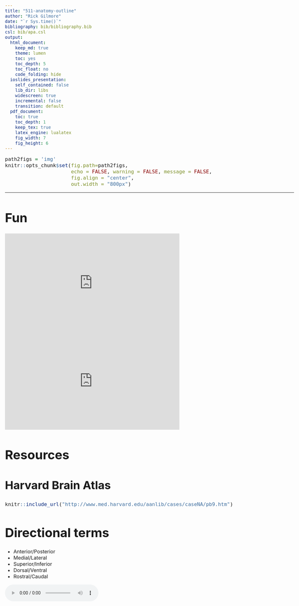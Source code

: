 ```yaml
---
title: "511-anatomy-outline"
author: "Rick Gilmore"
date: "`r Sys.time()`"
bibliography: bib/bibliography.bib
csl: bib/apa.csl
output:
  html_document:
    keep_md: true
    theme: lumen
    toc: yes
    toc_depth: 5
    toc_float: no
    code_folding: hide
  ioslides_presentation:
    self_contained: false
    lib_dir: libs
    widescreen: true
    incremental: false
    transition: default
  pdf_document:
    toc: true
    toc_depth: 1
    keep_tex: true
    latex_engine: lualatex
    fig_width: 7
    fig_height: 6
---
```


<style type="text/css">
body { font-size: 1.00em; max-width: 1800px; margin: auto; padding: 1em; }
code.r { font-size: 1.00em; }
pre { font-size: 1.00em; }
p { padding-top: 1.00em; padding-bottom: 4px; }
h1 { font-size: 2.50em; }
h2 { font-size: 2.25em; }
h3 { font-size: 2.0em; }
h4 { font-size: 1.75em; }
h5 { font-size: 1.25em; }
li { font-size: 1.00em; }
.center_video { object-position: center center;}
</style>

```r
path2figs = 'img'
knitr::opts_chunk$set(fig.path=path2figs,
                      echo = FALSE, warning = FALSE, message = FALSE,
                      fig.align = "center",
                      out.width = "800px")
```

---

# Fun

<div class="center_video">
<iframe width="560" height="315" src="https://www.youtube.com/embed/snO68aJTOpM" frameborder="0" allowfullscreen></iframe>
</div>
<!-- Pinky and the Brain video -->

<iframe width="560" height="315" src="https://www.youtube.com/embed/Qw8E9WnZTQk" frameborder="0" allow="accelerometer; autoplay; encrypted-media; gyroscope; picture-in-picture" allowfullscreen></iframe>
<!-- Kids brain song -->

# Resources

## Harvard Brain Atlas

```r
knitr::include_url("http://www.med.harvard.edu/aanlib/cases/caseNA/pb9.htm")
```

# Directional terms

- Anterior/Posterior
- Medial/Lateral
- Superior/Inferior
- Dorsal/Ventral
- Rostral/Caudal

<audio controls loop="loop">
  <source src="snd/brain_boxing.m4a" type="audio/mpeg">
  Your browser does not support the audio tag.
</audio>

```r
knitr::include_graphics("https://upload.wikimedia.org/wikipedia/commons/thumb/e/e7/Blausen_0019_AnatomicalDirectionalReferences.png/800px-Blausen_0019_AnatomicalDirectionalReferences.png")
```

**Bipeds vs. quadripeds**

```r
knitr::include_graphics("https://upload.wikimedia.org/wikipedia/commons/thumb/0/00/1303_Human_Neuroaxis.jpg/800px-1303_Human_Neuroaxis.jpg")
```

## Image axes

- Horizontal/Axial
- Coronal/Transverse/Frontal
- Sagittal (from the side)

```r
knitr::include_graphics("http://www.scienceteacherprogram.org/biology/chillemistudentguide1-06/brain_directions_planes_sections__directions_-_small.gif")
```

# Supporting structures
## Meninges

- Dura mater ('tough mother')
- Arachnoid membrane
- Subarachnoid space
- Pia mater ('gentle mother')

```r
knitr::include_graphics("https://upload.wikimedia.org/wikipedia/commons/thumb/8/8e/Meninges-en.svg/1280px-Meninges-en.svg.png")
```

## Ventricular system

- Also known as cerebral ventricles
- Lateral (1st & 2nd)
- 3rd
- Cerebral aqueduct 
- 4th

```r
knitr::include_graphics("https://upload.wikimedia.org/wikipedia/commons/d/d4/Blausen_0896_Ventricles_Brain.png")
```

- Ventricles filled with cerebrospinal fluid (CSF)
  - CSF clears metabolites during sleep [@xie2013sleep]?

## Blood Supply

- Carotid & vertebral arteries converge on Circle of Willis
- Anterior, Middle, and Posterior Cerebral arteries main output

```r
knitr::include_graphics("http://surgery.med.miami.edu/images/Circulation_of_brain.gif")
```

### Blood/brain barrier

- Cells forming blood vessel walls tightly packed
- Active transport of molecules typically required

```r
knitr::include_graphics("http://www.nature.com/nrn/journal/v7/n1/images/nrn1824-f3.jpg")
```

**Area Postrema**

- In brainstem, blood-brain barrier thin
- Chemoreceptors detect toxins, trigger emesis if necessary

```r
knitr::include_graphics("http://www.nature.com/nrendo/journal/v9/n10/images/nrendo.2013.136-f2.jpg")
```

# Organization of the Nervous System

```r
knitr::include_graphics("https://www.pastmedicalhistory.co.uk/wp-content/uploads/2018/08/A-model-of-the-human-nervous-system-by-Rufus-Benjamin-Weaver..jpg")
```

- Central Nervous System (CNS) 
  - Brain
  - Spinal Cord
  - (Everything encased in bone)
- Peripheral Nervous System (PNS)

# Organization of the CNS

| Major division | Ventricular Landmark | Embryonic Division | Structure       |
|----------------|----------------------|--------------------|-----------------|
| Forebrain      | Lateral              | Telencephalon      | Cerebral cortex |
|                |                      |                    | Basal ganglia   |
|                |                      |                    | Hippocampus, amygdala |
|                | Third                | Diencephalon       | Thalamus        |
|                |                      |                    | Hypothalamus    |
| Midbrain       | Cerebral Aqueduct    | Mesencephalon      | Tectum, tegmentum |
| Hindbrain      | 4th                  | Metencephalon      | Cerebellum, pons  |
|                | --                   | Mylencephalon      | Medulla oblongata |

- Forebrain, midbrain, hindbrain terminology derives from embryonic stages in CNS development.

## Hindbrain

```r
knitr::include_graphics("https://upload.wikimedia.org/wikipedia/commons/thumb/5/54/EmbryonicBrain.svg/1200px-EmbryonicBrain.svg.png")
```

- Hindbrain: structures adjacent (or caudal to) 4th ventricle
    - Medulla oblongata
    - Cerebellum
    - Pons

<div class="centered">
<iframe width="560" height="315" src="https://www.youtube.com/embed/Wq8EVQUc9a4" frameborder="0" allowfullscreen></iframe>
</div>

```r
knitr::include_graphics("https://upload.wikimedia.org/wikipedia/commons/thumb/b/b9/Gray708.svg/500px-Gray708.svg.png")
```

```r
knitr::include_graphics("http://webspace.ship.edu/cgboer/medial-labelled.gif")
```

### [Medulla oblongata](https://en.wikipedia.org/wiki/Medulla_oblongata) {.smaller}

- Cardiovascular regulation
- Muscle tone
- Fibers of passage
    - Ascending fibers (from body), a.k.a. afferents
    - Descending fibers (**e**xiting brain), a.k.a., **e**fferents

```r
knitr::include_graphics("https://upload.wikimedia.org/wikipedia/commons/6/69/1311_Brain_Stem.jpg")
```

### Cerebellum

- “Little brain”
- Dorsal to pons
- Movement coordination, simple learning

```r
knitr::include_graphics("https://upload.wikimedia.org/wikipedia/commons/1/14/Cerebellum_animation_small.gif")
```

<div class="centered">
<iframe width="560" height="315" src="https://www.youtube.com/embed/6szEeD0n-oU" frameborder="0" allowfullscreen></iframe>
</div>

### Pons

- Bulge on brain stem
- Neuromodulatory nuclei (e.g., 5-HT, NE, ACh, DA)
- Relay to cerebellum

## Midbrain

- Tectum (roof), dorsal
- Tegmentum (floor), ventral

```r
knitr::include_graphics("http://antranik.org/wp-content/uploads/2011/11/the-brain-stem-mid-brain-left-lateral-view-superior-colliculus-inferior-cerebellar-peduncle.jpg")
```

### Tectum

- "Roof" of the midbrain
- Superior and inferior colliculus (colliculi is plural)
- Reflexive orienting of eyes, head, ears

```r
knitr::include_graphics("https://upload.wikimedia.org/wikipedia/commons/0/0b/Gray719.png")
```

```r
knitr::include_graphics("http://www.radioanatomie.com/30_irm_sagittale_mediane/99_images/2_Tectum.jpg")
```

### Tegmentum

- "Floor" of the midbrain
- Species-typical movement sequences
- Neuromodulatory nuclei
    + Norepinephrine (NE)
    + Serotonin (5-HT)
    + Dopamine (DA) -- from *ventral tegmental area (VTA)*

```r
knitr::include_graphics("https://vignette1.wikia.nocookie.net/addictionpathology/images/8/8b/The_reward_pathway_2.gif/revision/latest?cb=20091210025108")
```

## Forebrain

- Diencephalon
- Telencephalon

```r
knitr::include_graphics("http://classconnection.s3.amazonaws.com/252/flashcards/1048252/png/forebrain1328987872235.png")
```

### Diencephalon

- Thalamus
- Hypothalamus

```r
knitr::include_graphics("https://upload.wikimedia.org/wikipedia/commons/a/a0/1310_Diencephalon.jpg")
```

```r
knitr::include_graphics("http://webspace.ship.edu/cgboer/medial-labelled.gif")
```

#### Thalamus

- Input to cortex
- Functionally distinct *nuclei* (collection of neurons)
    - Lateral geniculate nucleus (LGN), vision
    - Medial geniculate nucleus (MGN), audition
    - Pulvinar, attention?
  
```r
knitr::include_graphics("http://neurobiologychapter3.weebly.com/uploads/1/4/1/8/1418733/5118342.jpg?401x231")
```

#### Hypothalamus

- Five Fs: fighting, fleeing/freezing, feeding, and reproduction
- Controls pituitary gland (“master” gland)
    + Anterior pituitary (indirect release of hormones)
        * e.g., Corticotropin Releasing Hormone (CRH) -> release of cortisol from Adrenal Cortex
    + Posterior pituitary (direct release of hormones)
        * Oxytocin
	      * Vasopressin (aka, Arginine Vasopressin -- AVP; Anti-diuretic Hormone -- ADH)

```r
knitr::include_graphics("http://higheredbcs.wiley.com/legacy/college/tortora/0470565101/hearthis_ill/pap13e_ch14_illustr_audio_mp3_am/simulations/figures/hypothalamus.jpg")
```

<!-- Pituitary -->
```r
knitr::include_graphics("https://i.stack.imgur.com/IeFkI.jpg")
```

### Telencephalon

- Basal ganglia
- Hippocampus, amygdala
- Cerebral cortex

#### Basal Ganglia

- Skill and habit learning
- Linked to Tourette syndrome, obsessive-compulsive disorder (OCD), addiction, movement disorders
- Example: Parkinson's Disease

```r
knitr::include_graphics("http://webspace.ship.edu/cgboer/basalgangliagray.gif")
```


- Striatum
	- Caudate nucleus 
	- Putamen
- Globus pallidus
- Subthalamic nucleus 
- Substantia nigra (tegmentum)

<!-- MRI of basal ganglia -->
```r
knitr::include_graphics("https://fhs122anatomyelab.files.wordpress.com/2014/05/basal-ganglia.jpg?w=524&h=393")
```

<div class="centered">
<iframe width="560" height="315" src="https://www.youtube.com/embed/q7z-373pwuI" frameborder="0" allowfullscreen></iframe>
</div>

#### Hippocampus

- Medial to lateral ventricles
- Memories of specific facts or events; place memory in non-human animals
- Fornix projects to (mammillary bodies of) hypothalamus

```r
knitr::include_graphics("http://homepage.smc.edu/wissmann_paul/physnet/anatomynet/anatomy/amy.jpg")
```

```r
knitr::include_graphics("http://www.neuro24.de/hip0006.jpg")
```

<div class="centered">
<iframe width="560" height="315" src="https://www.youtube.com/embed/wjvDDH-uJ0s" frameborder="0" allowfullscreen></iframe>
</div>

#### Amygdala (“almond”)

- Physiological state, behavioral readiness, affect
- NOT the fear center! [@ledoux_amygdala_2015].

```r
knitr::include_graphics("http://homepage.smc.edu/wissmann_paul/physnet/anatomynet/anatomy/amy.jpg")
```

```r
knitr::include_graphics("http://www.frontiersin.org/files/Articles/31697/fpsyg-03-00319-HTML/image_m/fpsyg-03-00319-g002.jpg")
```

<div class="centered">
<iframe width="560" height="315" src="https://www.youtube.com/embed/YB9rs4tEAaE" frameborder="0" allowfullscreen></iframe>
</div>

#### Cerebral Cortex 

- Cerebral hemispheres
- Groove (sulcus or sulci)
- Bumps (gyrus or gyri)
- Grey vs. white matter
- Lobes

**Lateral view**

```r
knitr::include_graphics("https://upload.wikimedia.org/wikipedia/commons/3/35/Gray726.png")
```

**Medial view**

```r
knitr::include_graphics("https://upload.wikimedia.org/wikipedia/commons/thumb/f/fe/Gray727.svg/1025px-Gray727.svg.png")
```

**Nissl stain**

```r
knitr::include_graphics("https://upload.wikimedia.org/wikipedia/commons/9/9a/Brainmaps-macaque-hippocampus.jpg")
```

##### Lobes of the cerebral cortex

- Frontal
- Temporal
- Parietal
- Occipital
- Names derive from bones of the skull

```r
knitr::include_graphics("https://upload.wikimedia.org/wikipedia/commons/thumb/6/6e/Human_skull_side_simplified_%28bones%29.svg/1200px-Human_skull_side_simplified_%28bones%29.svg.png")
```


```r
knitr::include_graphics("http://40.media.tumblr.com/tumblr_m1kpkr7Wsq1rn6pqko1_500.jpg")
```

**Longitudinal fissure**

- Also known as superior longitudinal fissure
- Divides the cerebral hemispheres

```r
knitr::include_graphics("https://upload.wikimedia.org/wikipedia/commons/0/04/Human_brain_longitudinal_fissure.png")
```

**Lateral sulcus/fissure**

- Also known as Sylvian Fissure
- Divides frontal from temporal lobe

```r
knitr::include_graphics("https://upload.wikimedia.org/wikipedia/commons/4/41/Lateral_sulcus2.png")
```

**Central sulcus**

- Also known as Rolandic Fissure or Fissure of Rolando
- Divides frontal from parietal lobe

```r
knitr::include_graphics("https://upload.wikimedia.org/wikipedia/commons/8/88/Central_sulcus_diagram.png")
```

##### Frontal lobe

- Anterior to central sulcus
- Superior to lateral fissure
- Dorsal to temporal lobe

```r
knitr::include_graphics("https://upload.wikimedia.org/wikipedia/commons/thumb/0/0e/Lobes_of_the_brain_NL.svg/1024px-Lobes_of_the_brain_NL.svg.png")
```

- Primary motor cortex (M1) 
    + Supplementary motor cortex
    + Frontal eye fields (FEF)
- Prefrontal cortex
    + Planning, problem solving, working memory...?
- Basal forebrain
    + [Nucleus accumbens (NAcc)](https://en.wikipedia.org/wiki/Nucleus_accumbens), part of ventral striatum
- [Anterior cingulate cortex (ACC)](https://en.wikipedia.org/wiki/Anterior_cingulate_cortex)
- Primary olfactory cortex

```r
knitr::include_graphics("http://cis.jhu.edu/data.sets/cortical_segmentation_validation/photos/cinggyrus75.jpg")
```

**Inferior Frontal Gyrus (IFG)**

```r
knitr::include_graphics("https://upload.wikimedia.org/wikipedia/commons/b/b2/Gray726_inferior_frontal_gyrus.png")
```

**Middle Frontal Gyrus (MFG)**

```r
knitr::include_graphics("https://upload.wikimedia.org/wikipedia/commons/7/7f/Gray726_middle_frontal_gyrus.png")
```

##### Temporal lobe 

- Ventral to frontal, parietal lobes
- Inferior to lateral fissure

```r
knitr::include_graphics("https://upload.wikimedia.org/wikipedia/commons/9/96/Brain_diagram_fr.png")
```

- Primary auditory cortex (A1)
- Object, face recognition
- Storage of memories about events, objects 
- Amygdala, hippocampus

**Inferior Temporal Gyrus (ITG)**

```r
knitr::include_graphics("https://upload.wikimedia.org/wikipedia/commons/1/18/Gray726_inferior_temporal_gyrus.png")
```

**Entorhinal Cortex (ER)**

```r
knitr::include_graphics("https://upload.wikimedia.org/wikipedia/commons/1/15/Medial_surface_of_cerebral_cortex_-_entorhinal_cortex.png")
```

##### Parietal lobe

- Caudal to frontal lobe
- Dorsal to temporal lobe
- Posterior to central sulcus

```r
knitr::include_graphics("https://upload.wikimedia.org/wikipedia/commons/9/96/Brain_diagram_fr.png")
```

- Primary somatosensory cortex (S1)
- Perception of spatial relations, action planning

**Inferior Parietal Lobule**

```r
knitr::include_graphics("https://upload.wikimedia.org/wikipedia/commons/e/e3/Gray726_inferior_parietal_lobule.png")
```

**Superior Parietal Lobule**

```r
knitr::include_graphics("https://upload.wikimedia.org/wikipedia/commons/9/9d/Gray726_superior_parietal_lobule.png")
```

##### Occipital lobe

- Caudal to parietal & temporal lobes

```r
knitr::include_graphics("https://upload.wikimedia.org/wikipedia/commons/9/96/Brain_diagram_fr.png")
```

- Primary visual cortex (V1)
- Secondary visual areas (V2...V7)

```r
knitr::include_graphics("http://bethycotter.wdfiles.com/local--files/introducingtheeye/Screen%20Shot%202012-08-24%20at%2011.36.20%20PM.png")
```

##### Insular cortex (insula)

- medial to temporal lobe
- deep inside lateral fissure

```r
knitr::include_graphics("https://upload.wikimedia.org/wikipedia/commons/b/b4/Sobo_1909_633.png")
```

- Primary gustatory cortex
- Self-awareness, interpersonal experiences, motor control, interoception

##### Brodmann Areas

- [Korbinian Brodmann](https://en.wikipedia.org/wiki/Korbinian_Brodmann)

```r
knitr::include_graphics("http://www.spektrum.de/lexika/images/bio/fff1209_w.jpg")
```

- Cytoarchitectonic (cellular architecture) differences in cerebral cortex
- Numbered areas, e.g. V1 == Area 17

```r
knitr::include_graphics("https://upload.wikimedia.org/wikipedia/commons/0/09/Brodmann-areas.png")
```

```r
knitr::include_graphics("http://www.brain-maps.com/gehirn/brodmann_areale.jpg")
```

## White matter pathways

- Brainstem
- Projection fibers
- Association fibers
- Commissural fibers

```r
knitr::include_graphics("img/brainstem-white-matter-schematic.jpg")
```

[[@oishi2010mri]](https://books.google.com/books?hl=en&lr=&id=v8MWjTpVUAYC&oi=fnd&pg=PT1&dq=mri+atlas+of+human+white+matter&ots=mV146PeNPd&sig=2HjnDc0IxdCj-EVap1Gr77XIw7U#v=onepage&q=mri%20atlas%20of%20human%20white%20matter&f=false), Chapter 3, Figure 1.

### Brainstem projections

- Corticospinal tract (descending/efferent)
- Dorsal column/medial lemniscus (ascending/afferent)
- Superior/inferior cerebellar peduncles (from/to cerebellum)

```r
knitr::include_graphics("img/projection-fiber-schematic.jpg")
```

[[@oishi2010mri]](https://books.google.com/books?hl=en&lr=&id=v8MWjTpVUAYC&oi=fnd&pg=PT1&dq=mri+atlas+of+human+white+matter&ots=mV146PeNPd&sig=2HjnDc0IxdCj-EVap1Gr77XIw7U#v=onepage&q=mri%20atlas%20of%20human%20white%20matter&f=false), Chapter 3, Figure 8.

### Projection fiber tracts

- Internal capsule
    - Thalamic radiation
    - Cortico-{pontine, bulbar, reticular} tracts

```r
knitr::include_graphics("img/cortical-white-matter-schematic.jpg")
```

```r
knitr::include_graphics("img/cortical-white-matter.jpg")
```

[[@oishi2010mri]](https://books.google.com/books?hl=en&lr=&id=v8MWjTpVUAYC&oi=fnd&pg=PT1&dq=mri+atlas+of+human+white+matter&ots=mV146PeNPd&sig=2HjnDc0IxdCj-EVap1Gr77XIw7U#v=onepage&q=mri%20atlas%20of%20human%20white%20matter&f=false), Chapter 3, Figure 11.

### Cortical white matter tracts

- Superior/inferior longitudinal fasciculus
    - [Arcuate fasciculus](https://en.wikipedia.org/wiki/Arcuate_fasciculus) part of sup. long. f.
- Superior/inferior fronto-occipital fasciculus
- Cingulum, fornix (hyp-hip), stria terminalis (hyp-amyg)

### Commissural fibers

- Corpus callosum
- Anterior commissure (AC)
- Posterior commissure (PC)

```r
knitr::include_graphics("https://upload.wikimedia.org/wikipedia/commons/6/60/Corpus_callosum.png")
```

```r
knitr::include_graphics("https://i.redd.it/7qobxge7gp611.jpg")
```
<!-- Corpus Callosum -->

**Anterior, Posterior Commissures**

```r
knitr::include_graphics("https://upload.wikimedia.org/wikipedia/commons/2/22/Gray720.png")
```

## Spinal cord

- Spinal column w/ vertebrae
- Cervical (8), thoracic (12), lumbar (5), sacral (5), coccygeal (1)
- Spinal segments & 31 nerve pairs 
- Cauda equina

```r
knitr::include_graphics("http://www.fauxpress.com/kimball/med/sensory/spinaldivisions.jpg")
```

- Spinal segments (rostral to caudal) ennervate specific body segments
- When focusing on the skin, these are called *dermatomes*

```r
knitr::include_graphics("https://steppingstoneblogcom.files.wordpress.com/2018/02/dermatome.jpg?w=863&h=1&crop=1")
```

- Dorsal/Ventral
    + Dorsal root (sensory)
    + Ventral root (mostly motor)
- Grey (interior) vs. white matter (exterior)
    + Cerebral cortex opposite (grey exterior, white interior)

```r
knitr::include_graphics("https://image.slidesharecdn.com/thespinalcord-2003-141108070925-conversion-gate02/95/the-spinal-cord-4-638.jpg?cb=1415430697")
```
<!-- Cross section of the spinal cord. -->

```r
knitr::include_graphics("https://upload.wikimedia.org/wikipedia/commons/e/e6/Gray675.png")
```

```r
knitr::include_graphics("https://upload.wikimedia.org/wikipedia/commons/thumb/d/dc/Medulla_spinalis_-_Section_-_English.svg/1024px-Medulla_spinalis_-_Section_-_English.svg.png")
```

# Organization of the PNS 

- Somatic division
- Autonomic division (Autonomic Nervous System)

## Somatic division

### Cranial nerves

- Afferents (input), efferents (output), or mixed
- Innervate head and neck
- Olfactory (I), optic (II), (VIII) auditory,
vagus (X), etc. 
- Spinal nerves

```r
knitr::include_graphics("http://media-1.web.britannica.com/eb-media/44/54244-004-892C5169.jpg")
```

### Spinal nerves

```r
knitr::include_graphics("https://www.pastmedicalhistory.co.uk/wp-content/uploads/2018/08/A-model-of-the-human-nervous-system-by-Rufus-Benjamin-Weaver..jpg")
```

## Autonomic nervous system

- CNS & PNS components
- Controls “vegetative functions”
    + Limited voluntary control
- Two divisions
    + Sympathetic
    + Parasympathetic

```r
knitr::include_graphics("https://4.bp.blogspot.com/_FBNLGBBprSE/TB5b9zkM11I/AAAAAAAAAHA/LBCT2HkOzvI/s400/PNS.GIF")
```

- Bipolar (continuum) vs. bivariate autonomic space [[@Berntson1991-vq]](https://www.ncbi.nlm.nih.gov/pubmed/1660159)

```r
knitr::include_graphics("https://www.researchgate.net/profile/John_Cacioppo/publication/265843107/figure/fig1/AS:669383823216652@1536604948373/Bivariate-model-of-autonomic-space-right-contrasted-with-the-reciprocal.png")
```

### Sympathetic division

- Prepares body for action
- “Fight or flight”
- Spinal cord
    + ganglion chain along spinal column to End organs
- Neurotransmitters (NTs)
    + Preganglionic: ACh 
    + Post: NE
    
### Parasympathetic division

- “Around” sympathetic
- Restorative function
- “Rest & digest”
- Spinal cord (or Vagus n.) -> ganglia near end organs -> end organ
    + NT: ACh

## References {.smaller}
